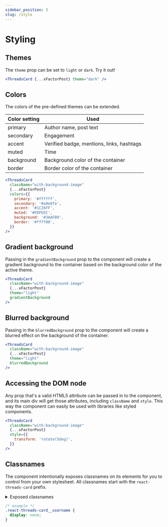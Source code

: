 ```yaml
---
sidebar_position: 3
slug: /style
---
```


# Styling

## Themes

The `theme` prop can be set to `light` or `dark`. Try it out!

```jsx live
<ThreadsCard {...xFactorPost} theme="dark" />
```

## Colors

The colors of the pre-defined themes can be extended.

<table>
  <thead>
    <tr>
      <th>Color setting</th>
      <th>Used</th>
    </tr>
  </thead>
  <tbody>
    <tr>
      <td>primary</td>
      <td>Author name, post text</td>
    </tr>
    <tr>
      <td>secondary</td>
      <td>Engagement</td>
    </tr>
    <tr>
      <td>accent</td>
      <td>Verified badge, mentions, links, hashtags</td>
    </tr>
    <tr>
      <td>muted</td>
      <td>Time</td>
    </tr>
    <tr>
      <td>background</td>
      <td>Background color of the container</td>
    </tr>
    <tr>
      <td>border</td>
      <td>Border color of the container</td>
    </tr>
  </tbody>
</table>

```jsx live
<ThreadsCard
  className="with-background-image"
  {...xFactorPost}
  colors={{
    primary: '#ffffff',
    secondary: '#a9e0fe',
    accent: '#1C26FF',
    muted: '#FDFEEC',
    background: '#3AAFB9',
    border: '#ffff00',
  }}
/>
```

## Gradient background

Passing in the `gradientBackground` prop to the component will create a gradient background to the container based on the background color of the active theme.

```jsx live
<ThreadsCard
  className="with-background-image"
  {...xFactorPost}
  theme="light"
  gradientBackground
/>
```

## Blurred background

Passing in the `blurredBackground` prop to the component will create a blurred effect on the background of the container.

```jsx live
<ThreadsCard
  className="with-background-image"
  {...xFactorPost}
  theme="light"
  blurredBackground
/>
```

## Accessing the DOM node

Any prop that's a valid HTML5 attribute can be passed in to the component, and its main div will get those attributes, including `className` and `style`. This way the component can easily be used with libraries like styled components.

```jsx live
<ThreadsCard
  className="with-background-image"
  {...xFactorPost}
  style={{
    transform: 'rotate(5deg)',
  }}
/>
```

## Classnames

The component intentionally exposes classnames on its elements for you to control from your own stylesheet. All classnames start with the `react-threads-card` prefix.

<details>
  <summary>Exposed classnames</summary>
  <ul>
    <li>react-threads-card__container</li>
    <li>react-threads-card__author-username</li>
    <li>react-threads-card__author-image</li>
    <li>react-threads-card__verified-badge</li>
    <li>react-threads-card__protected-icon</li>
    <li>react-threads-card__time</li>
    <li>react-threads-card__source</li>
    <li>react-threads-card__text</li>
    <li>react-threads-card__imageContainer</li>
    <li>react-threads-card__image</li>
    <li>react-threads-card__threads-logo</li>
    <li>react-threads-card__engagement-container</li>
    <li>react-threads-card__replies</li>
    <li>react-threads-card__reposts</li>
    <li>react-threads-card__likes</li>
  </ul>

</details>

```css
/* example */
.react-threads-card__username {
  display: none;
}
```
